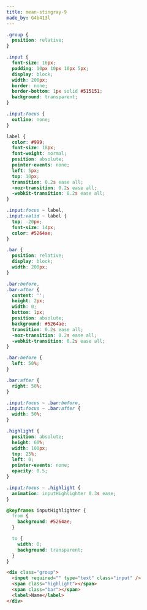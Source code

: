 ```yaml
---
title: mean-stingray-9
made_by: G4b413l
---
```


```css
.group {
  position: relative;
}

.input {
  font-size: 16px;
  padding: 10px 10px 10px 5px;
  display: block;
  width: 200px;
  border: none;
  border-bottom: 1px solid #515151;
  background: transparent;
}

.input:focus {
  outline: none;
}

label {
  color: #999;
  font-size: 18px;
  font-weight: normal;
  position: absolute;
  pointer-events: none;
  left: 5px;
  top: 10px;
  transition: 0.2s ease all;
  -moz-transition: 0.2s ease all;
  -webkit-transition: 0.2s ease all;
}

.input:focus ~ label,
.input:valid ~ label {
  top: -20px;
  font-size: 14px;
  color: #5264ae;
}

.bar {
  position: relative;
  display: block;
  width: 200px;
}

.bar:before,
.bar:after {
  content: '';
  height: 2px;
  width: 0;
  bottom: 1px;
  position: absolute;
  background: #5264ae;
  transition: 0.2s ease all;
  -moz-transition: 0.2s ease all;
  -webkit-transition: 0.2s ease all;
}

.bar:before {
  left: 50%;
}

.bar:after {
  right: 50%;
}

.input:focus ~ .bar:before,
.input:focus ~ .bar:after {
  width: 50%;
}

.highlight {
  position: absolute;
  height: 60%;
  width: 100px;
  top: 25%;
  left: 0;
  pointer-events: none;
  opacity: 0.5;
}

.input:focus ~ .highlight {
  animation: inputHighlighter 0.3s ease;
}

@keyframes inputHighlighter {
  from {
    background: #5264ae;
  }

  to {
    width: 0;
    background: transparent;
  }
}
```

```html
<div class="group">
  <input required="" type="text" class="input" />
  <span class="highlight"></span>
  <span class="bar"></span>
  <label>Name</label>
</div>
```
